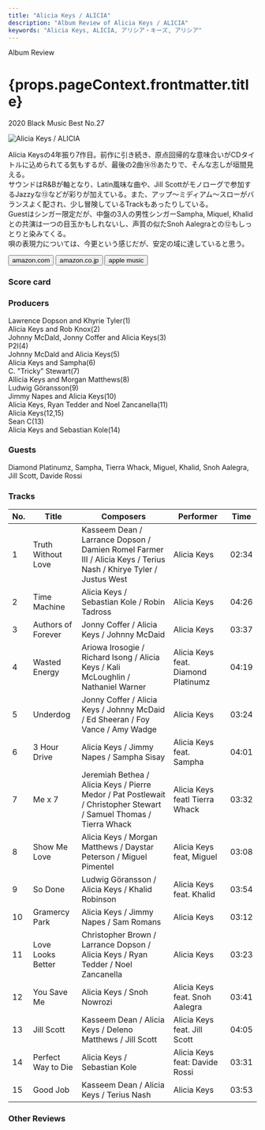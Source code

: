 ```yaml
---
title: "Alicia Keys / ALICIA"
description: "Album Review of Alicia Keys / ALICIA"
keywords: "Alicia Keys, ALICIA, アリシア・キーズ, アリシア"
---
```






<p className="largeP">Album Review</p>
<h1 className="h1--no--margin">{props.pageContext.frontmatter.title}</h1>
<p className="largeP">
  <Link to="/best50/2020/">2020 Black Music Best No.27</Link>
</p>

<Row className="image-card-group">
	<Column colMd={3} colLg={4} noGutterMdLeft="">
    <ImageCard>

![Alicia Keys / ALICIA](../../images/cd/aliciakeys7L.jpg)

</ImageCard>
	</Column>
	<Column colMd={4} colLg={8} noGutterMdLeft="">
	<p>
	  Alicia Keysの4年振り7作目。前作に引き続き、原点回帰的な意味合いがCDタイトルに込められてる気もするが、最後の2曲⑭⑮あたりで、そんな志しが垣間見える。
    <br/>サウンドはR&Bが軸となり、Latin風味な曲や、Jill Scottがモノローグで参加するJazzyな⑬などが彩りが加えている。また、アップ～ミディアム～スローがバランスよく配され、少し冒険しているTrackもあったりしている。
    <br/>Guestはシンガー限定だが、中盤の3人の男性シンガーSampha, Miquel, Khalidとの共演は一つの目玉かもしれないし、声質の似たSnoh Aalegraとの⑫もしっとりと染みてくる。
    <br/>唄の表現力については、今更という感じだが、安定の域に達していると思う。</p>
  <div>
	  <Button className="button-right-mergin" href="https://amzn.to/3m42FIE" renderIcon={ArrowUpRight} size='sm' kind='primary'>
      amazon.com
    </Button>
    <Button className="button-right-mergin" href="https://amzn.to/2PEoGBF" renderIcon={ArrowUpRight} size='sm' kind='secondary'>
      amazon.co.jp
    </Button>
    <Button className="button-right-mergin" href="https://apple.co/39uveK6" renderIcon={ArrowUpRight} size='sm' kind='tertiary'>
      apple music
    </Button>
    <AdvJS2/>
	</div>
	</Column>
</Row>
<Row >
  <Column colMd={4} colLg={4} noGutterMdLeft="">
    <div>
      <h3>Score card</h3>
	    <SliderJS1 value="5" />
      <SliderJS2 value="1" />
	    <SliderJS3 value="1" />
      <SliderJS4 value="9" />
    </div>
  </Column>
  <Column colMd={4} colLg={8} noGutterMdLeft="">
    <div>
      <h3>Producers</h3>
      <p>
        Lawrence Dopson and Khyrie Tyler(1)
        <br/>Alicia Keys and Rob Knox(2)
        <br/>Johnny McDald, Jonny Coffer and Alicia Keys(3)
        <br/>P2I(4)
        <br/>Johnny McDald and Alicia Keys(5)
        <br/>Alicia Keys and Sampha(6)
        <br/>C. "Tricky" Stewart(7)
        <br/>Allicia Keys and Morgan Matthews(8)
        <br/>Ludwig Göransson(9)
        <br/>Jimmy Napes and Alicia Keys(10)
        <br/>Alicia Keys, Ryan Tedder and Noel Zancanella(11)
        <br/>Alicia Keys(12,15)
        <br/>Sean C(13)
        <br/>Alicia Keys and Sebastian Kole(14)
      </p>
      <h3>Guests</h3>
      <p>
        Diamond Platinumz, Sampha, Tierra Whack, Miguel, Khalid, Snoh Aalegra, Jill Scott, Davide Rossi
      </p>
    </div>
  </Column>
</Row>

<h3>Tracks</h3>

| No. | Title              | Composers                                                                                                          | Performer                           | Time  |
| --- | ------------------ | ------------------------------------------------------------------------------------------------------------------ | ----------------------------------- | ----- |
| 1   | Truth Without Love | Kasseem Dean / Larrance Dopson / Damien Romel Farmer III / Alicia Keys / Terius Nash / Khirye Tyler / Justus West  | Alicia Keys                         | 02:34 |
| 2   | Time Machine       | Alicia Keys / Sebastian Kole / Robin Tadross                                                                       | Alicia Keys                         | 04:26 |
| 3   | Authors of Forever | Jonny Coffer / Alicia Keys / Johnny McDaid                                                                         | Alicia Keys                         | 03:37 |
| 4   | Wasted Energy      | Ariowa Irosogie / Richard Isong / Alicia Keys / Kali McLoughlin / Nathaniel Warner                                 | Alicia Keys feat. Diamond Platinumz | 04:19 |
| 5   | Underdog           | Jonny Coffer / Alicia Keys / Johnny McDaid / Ed Sheeran / Foy Vance / Amy Wadge                                    | Alicia Keys                         | 03:24 |
| 6   | 3 Hour Drive       | Alicia Keys / Jimmy Napes / Sampha Sisay                                                                           | Alicia Keys feat. Sampha            | 04:01 |
| 7   | Me x 7             | Jeremiah Bethea / Alicia Keys / Pierre Medor / Pat Postlewait / Christopher Stewart / Samuel Thomas / Tierra Whack | Alicia Keys featl Tierra Whack      | 03:32 |
| 8   | Show Me Love       | Alicia Keys / Morgan Matthews / Daystar Peterson / Miguel Pimentel                                                 | Alicia Keys feat, Miguel            | 03:08 |
| 9   | So Done            | Ludwig Göransson / Alicia Keys / Khalid Robinson                                                                   | Alicia Keys feat. Khalid            | 03:54 |
| 10  | Gramercy Park      | Alicia Keys / Jimmy Napes / Sam Romans                                                                             | Alicia Keys                         | 03:12 |
| 11  | Love Looks Better  | Christopher Brown / Larrance Dopson / Alicia Keys / Ryan Tedder / Noel Zancanella                                  | Alicia Keys                         | 03:23 |
| 12  | You Save Me        | Alicia Keys / Snoh Nowrozi                                                                                         | Alicia Keys feat. Snoh Aalegra      | 03:41 |
| 13  | Jill Scott         | Kasseem Dean / Alicia Keys / Deleno Matthews / Jill Scott                                                          | Alicia Keys feat. Jill Scott        | 04:05 |
| 14  | Perfect Way to Die | Alicia Keys / Sebastian Kole                                                                                       | Alicia Keys feat: Davide Rossi      | 03:31 |
| 15  | Good Job           | Kasseem Dean / Alicia Keys / Terius Nash                                                                           | Alicia Keys                         | 03:53 |

<h3>Other Reviews</h3>

<Row>
  <Column colMd={3} colLg={3} noGutterMdLeft>
    <Review1 />
  </Column>
  <Column colMd={3} colLg={3} noGutterMdLeft>
    <Review2 />
  </Column>
</Row>

<AdvJS3 />
